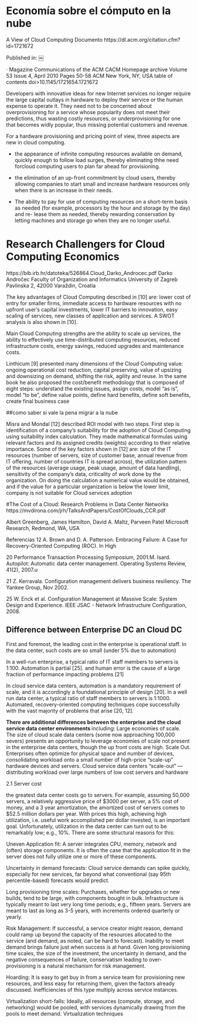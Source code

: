 # Economía sobre el cómputo en la nube
A View of Cloud Computing
Documento https://dl.acm.org/citation.cfm?id=1721672

Published in:
￼

· Magazine
Communications of the ACM CACM Homepage archive
Volume 53 Issue 4, April 2010
Pages 50-58
ACM New York, NY, USA
table of contents doi>10.1145/1721654.1721672


<!-- Justificación-->
Developers with innovative ideas for new Internet services
no longer require the large capital outlays in hardware to
deploy their service or the human expense to operate it. 
They need not to be concerned about overprovisioning for a service 
whose popularity does not meet their predictions, thus wasting 
costly resources, or underprovisioning for one that becomes
widly popular, thus missing potential customers and revenue.

For a hardware provisioning and pricing point of view, three aspects
are new in cloud computing.

- the appearance of infinite computing resources available on demand,
  quickly enough to follow load surges, thereby eliminating thhe need
  forcloud computing users to plan far ahead for provisioning.

- the elimination of an up-front commitment by cloud users, thereby 
  allowing companies to start small and increase hardware resources
  only when there is an increase in their needs.

- The ability to pay for use of computing resources on a short-term basis
as needed (for example, processors by the hour and storage by the day) and re-
lease them as needed, thereby rewarding conservation by letting machines
and storage go when they are no longer useful.

# Research Challengers for Cloud Computing Economics
https://bib.irb.hr/datoteka/526864.Cloud_Darko_Androcec.pdf
Darko Andročec
Faculty of Organization and Informatics
University of Zagreb
Pavlinska 2, 42000 Varaždin, Croatia

The key advantages of Cloud Computing described in
[10] are: lower cost of entry for smaller firms,
immediate access to hardware resources with no
upfront user’s capital investments, lower IT barriers
to innovation, easy scaling of services, new classes of
application and services. A SWOT analysis is also
shown in [10]. 

Main Cloud Computing strengths are
the ability to scale up services, the ability to
effectively use time-distributed computing resources,
reduced infrastructure costs, energy savings, reduced
upgrades and maintenance costs.

Linthicum [9] presented many dimensions of the
Cloud Computing value: ongoing operational cost
reduction, capital preserving, value of upsizing and
downsizing on demand, shifting the risk, agility and
reuse. In the same book he also proposed the
cost/benefit methodology that is composed of eight
steps: understand the existing issues, assign costs,
model “as is”, model “to be”, define value points,
define hard benefits, define soft benefits, create final
business case


##como saber si vale la pena migrar a la nube 


Misra and Mondal [12] described ROI model with
two steps. First step is identification of a company’s
suitability for the adoption of Cloud Computing using
suitability index calculation. They made mathematical
formulas using relevant factors and its assigned
credits (weights) according to their relative
importance. Some of the key factors shown in [12]
are: size of the IT resources (number of servers, size
of customer base, annual revenue from IT offering,
number of countries IT is spread across), the
utilization pattern of the resources (average usage,
peak usage, amount of data handling), sensitivity of
the company’s data, criticality of work done by the
organization. On doing the calculation a numerical
value would be obtained, and if the value for a
particular organization is below the lower limit,
company is not suitable for Cloud services adoption




#The Cost of a Cloud: Research Problems in Data Center Networks
https://mvdirona.com/jrh/TalksAndPapers/CostOfClouds_CCR.pdf

Albert Greenberg, James Hamilton, David A. Maltz, Parveen Patel
Microsoft Research, Redmond, WA, USA

Referencias 
12  A. Brown and D. A. Patterson. Embracing Failure: A Case
for Recovery-Oriented Computing (ROC). In High

20 Performance Transaction Processing Symposium, 2001.M. Isard. Autopilot: Automatic data center management.
Operating Systems Review, 41(2), 2007.u

21  Z. Kerravala. Configuration management delivers business
resiliency. The Yankee Group, Nov 2002.

25 W. Enck et al. Configuration Management at Massive Scale:
System Design and Experience. IEEE JSAC - Network
Infrastructure Configuration, 2008.

## Difference between Enterprise DC an Cloud DC

First and foremost, the leading cost in the enterprise is operational
staff. In the data center, such costs are so small (under 5% due
to automation)

In a well-run enterprise, a typical ratio of IT staff members to servers is 1:100.
Automation is partial [25]. and human error is the cause of a large fraction of performance impacting problems [21]

In cloud service
data centers, automation is a mandatory requirement of scale, and
it is accordingly a foundational principle of design [20]. In a well
run data center, a typical ratio of staff members to servers is 1:1000.
Automated, recovery-oriented computing techniques cope successfully
with the vast majority of problems that arise [20, 12].

**There are additional differences between the enterprise and
the cloud service data center environments **including:
Large economies of scale. The size of cloud scale data centers
(some now approaching 100,000 severs) presents an opportunity
to leverage economies of scale not present in the enterprise
data centers, though the up front costs are high.
Scale Out. Enterprises often optimize for physical space and
number of devices, consolidating workload onto a small number of
high-price “scale-up” hardware devices and servers. Cloud service
data centers “scale-out” — distributing workload over large numbers
of low cost servers and hardware


2.1 Server cost

 the greatest data center costs go to servers.
For example, assuming 50,000 servers, a relatively aggressive price
of $3000 per server, a 5% cost of money, and a 3 year amortization,
the amortized cost of servers comes to $52.5 million dollars
per year. With prices this high, achieving high utilization, i.e. useful
work accomplished per dollar invested, is an important goal. Unfortunately,
utilization in the data center can turn out to be remarkably
low; e.g., 10%. There are some structural reasons for this:

Uneven Application fit: A server integrates CPU, memory,
network and (often) storage components. It is often the case that
the application fit in the server does not fully utilize one or more of
these components.

Uncertainty in demand forecasts: Cloud service demands
can spike quickly, especially for new services, far beyond what conventional
(say 95th percentile-based) forecasts would predict.

Long provisioning time scales: Purchases, whether for upgrades
or new builds, tend to be large, with components bought in
bulk. Infrastructure is typically meant to last very long time periods;
e.g., fifteen years. Servers are meant to last as long as 3-5
years, with increments ordered quarterly or yearly.

Risk Management: If successful, a service creator might reason,
demand could ramp up beyond the capacity of the resources
allocated to the service (and demand, as noted, can be hard to forecast).
Inability to meet demand brings failure just when success is
at hand. Given long provisioning time scales, the size of the investment,
the uncertainty in demand, and the negative consequences
of failure, conservatism leading to over-provisioning is a natural
mechanism for risk management.

Hoarding: It is easy to get buy in from a service team for
provisioning new resources, and less easy for returning them, given
the factors already discussed. Inefficiencies of this type multiply
across service instances.

Virtualization short-falls: Ideally, all resources (compute, storage,
and networking) would be pooled, with services dynamically
drawing from the pools to meet demand. Virtualization techniques
